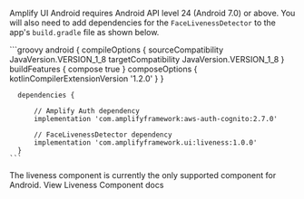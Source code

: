 
Amplify UI Android requires Android API level 24 (Android 7.0) or above. You will also need to add dependencies for the `FaceLivenessDetector` to the app's `build.gradle` file as shown below.

<ExampleCode>
    ```groovy
      android {
          compileOptions {
              sourceCompatibility JavaVersion.VERSION_1_8
              targetCompatibility JavaVersion.VERSION_1_8
          }
          buildFeatures {
              compose true
          }
          composeOptions {
             kotlinCompilerExtensionVersion '1.2.0'
          }
      }
      
      dependencies {
          
          // Amplify Auth dependency
          implementation 'com.amplifyframework:aws-auth-cognito:2.7.0'
          
          // FaceLivenessDetector dependency
          implementation 'com.amplifyframework.ui:liveness:1.0.0'
      }
    ```
</ExampleCode>

<Alert role="none" variation="info">
  <Text color="inherit">
    The liveness component is currently the only supported component for
    Android.
  </Text>
  <Link href="/android/connected-components/liveness">
    View Liveness Component docs
  </Link>
</Alert>
